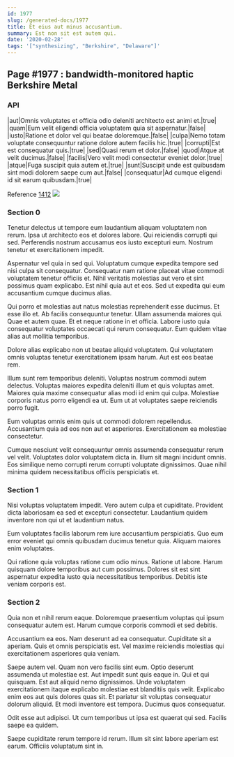 ```yaml
---
id: 1977
slug: /generated-docs/1977
title: Et eius aut minus accusantium.
summary: Est non sit est autem qui.
date: '2020-02-28'
tags: '["synthesizing", "Berkshire", "Delaware"]'
---
```


## Page #1977 : bandwidth-monitored haptic Berkshire Metal
### API

|aut|Omnis voluptates et officia odio deleniti architecto est animi et.|true|
|quam|Eum velit eligendi officia voluptatem quia sit aspernatur.|false|
|iusto|Ratione et dolor vel qui beatae doloremque.|false|
|culpa|Nemo totam voluptate consequuntur ratione dolore autem facilis hic.|true|
|corrupti|Est est consequatur quis.|true|
|sed|Quasi rerum et dolor.|false|
|quod|Atque at velit ducimus.|false|
|facilis|Vero velit modi consectetur eveniet dolor.|true|
|atque|Fuga suscipit quia autem et.|true|
|sunt|Suscipit unde est quibusdam sint modi dolorem saepe cum aut.|false|
|consequatur|Ad cumque eligendi id sit earum quibusdam.|true|

Reference [1412](/generated-docs/1412)
![](/assets/cats-1.jpg)

### Section 0
Tenetur delectus ut tempore eum laudantium aliquam voluptatem non rerum. Ipsa ut architecto eos et dolores labore. Qui reiciendis corrupti qui sed. Perferendis nostrum accusamus eos iusto excepturi eum. Nostrum tenetur et exercitationem impedit.
 Aspernatur vel quia in sed qui. Voluptatum cumque expedita tempore sed nisi culpa sit consequatur. Consequatur nam ratione placeat vitae commodi voluptatem tenetur officiis et. Nihil veritatis molestias aut vero et sint possimus quam explicabo. Est nihil quia aut et eos. Sed ut expedita qui eum accusantium cumque ducimus alias.
 Qui porro et molestias aut natus molestias reprehenderit esse ducimus. Et esse illo et. Ab facilis consequuntur tenetur. Ullam assumenda maiores qui. Quae et autem quae.
Et et neque ratione in et officia. Labore iusto quia consequatur voluptates occaecati qui rerum consequatur. Eum quidem vitae alias aut mollitia temporibus.
 Dolore alias explicabo non ut beatae aliquid voluptatem. Qui voluptatem omnis voluptas tenetur exercitationem ipsam harum. Aut est eos beatae rem.
 Illum sunt rem temporibus deleniti. Voluptas nostrum commodi autem delectus. Voluptas maiores expedita deleniti illum et quis voluptas amet.
Maiores quia maxime consequatur alias modi id enim qui culpa. Molestiae corporis natus porro eligendi ea ut. Eum ut at voluptates saepe reiciendis porro fugit.
 Eum voluptas omnis enim quis ut commodi dolorem repellendus. Accusantium quia ad eos non aut et asperiores. Exercitationem ea molestiae consectetur.
 Cumque nesciunt velit consequuntur omnis assumenda consequatur rerum vel velit. Voluptates dolor voluptatem dicta in. Illum sit magni incidunt omnis. Eos similique nemo corrupti rerum corrupti voluptate dignissimos. Quae nihil minima quidem necessitatibus officiis perspiciatis et.
### Section 1
Nisi voluptas voluptatem impedit. Vero autem culpa et cupiditate. Provident dicta laboriosam ea sed et excepturi consectetur. Laudantium quidem inventore non qui ut et laudantium natus.
 Eum voluptates facilis laborum rem iure accusantium perspiciatis. Quo eum error eveniet qui omnis quibusdam ducimus tenetur quia. Aliquam maiores enim voluptates.
 Qui ratione quia voluptas ratione cum odio minus. Ratione ut labore. Harum quisquam dolore temporibus aut cum possimus. Dolores sit est sint aspernatur expedita iusto quia necessitatibus temporibus. Debitis iste veniam corporis est.
### Section 2
Quia non et nihil rerum eaque. Doloremque praesentium voluptas qui ipsum consequatur autem est. Harum cumque corporis commodi et sed debitis.
 Accusantium ea eos. Nam deserunt ad ea consequatur. Cupiditate sit a aperiam. Quis et omnis perspiciatis est. Vel maxime reiciendis molestias qui exercitationem asperiores quia veniam.
 Saepe autem vel. Quam non vero facilis sint eum. Optio deserunt assumenda ut molestiae est. Aut impedit sunt quis eaque in. Qui et qui quisquam.
Est aut aliquid nemo dignissimos. Unde voluptatem exercitationem itaque explicabo molestiae est blanditiis quis velit. Explicabo enim eos aut quis dolores quas sit. Et pariatur sit voluptas consequatur dolorum aliquid. Et modi inventore est tempora. Ducimus quos consequatur.
 Odit esse aut adipisci. Ut cum temporibus ut ipsa est quaerat qui sed. Facilis saepe ea quidem.
 Saepe cupiditate rerum tempore id rerum. Illum sit sint labore aperiam est earum. Officiis voluptatum sint in.

